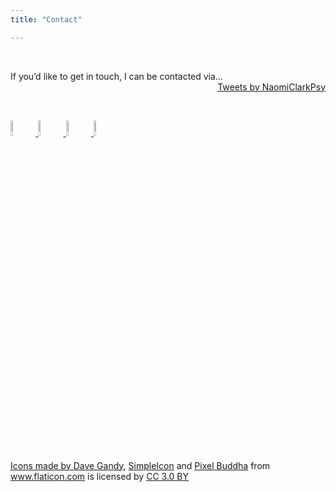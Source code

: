 ```yaml
---
title: "Contact"

---
```

<br>

If you'd like to get in touch, I can be contacted via... <div class="twitterborder" style="float: right">
<a class="twitter-timeline" data-width="400" data-height="500" data-dnt="true" data-theme="light" href="https://twitter.com/NaomiClarkPsy?ref_src=twsrc%5Etfw">Tweets by NaomiClarkPsy</a> 
<script async src="https://platform.twitter.com/widgets.js" charset="utf-8"></script>
</div>

<br>
<br>

<a href="mailto:2075195c@student.gla.ac.uk"><img src="images/email.png" style="width: 8%"> <a href="https://www.linkedin.com/in/naomi-clark-869500114/"><img src="images/linkedin.png" style="width: 8%"> <a href="https://github.com/NaomiClark"><img src="images/github.png" style="width: 8%"> <a href="https://twitter.com/NaomiClarkPsy"><img src="images/twittericon.png" style="width: 8%">





<br>
<br>
<br>
<br>
<br>
<br>
<br>
<br>
<br>
<br>
<br>
<br>

<div>Icons made by <a href="https://www.flaticon.com/authors/dave-gandy" title="Dave Gandy">Dave Gandy</a>, <a href="https://www.flaticon.com/authors/simpleicon" title="SimpleIcon">SimpleIcon</a> and <a href="https://www.flaticon.com/authors/pixel-buddha" title="Pixel Buddha">Pixel Buddha</a> from <a href="https://www.flaticon.com/" title="Flaticon">www.flaticon.com</a> is licensed by <a href="http://creativecommons.org/licenses/by/3.0/" title="Creative Commons BY 3.0" target="_blank">CC 3.0 BY</a></div>

